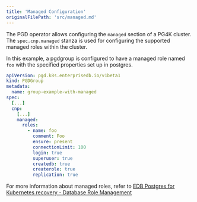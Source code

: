 ```yaml
---
title: 'Managed Configuration'
originalFilePath: 'src/managed.md'
---
```


The PGD operator allows configuring the `managed` section of a PG4K cluster. The `spec.cnp.managed` stanza
is used for configuring the supported managed roles within the cluster.

In this example, a pgdgroup is configured to have a managed role named `foo` with the specified properties set up in postgres.

```yaml
apiVersion: pgd.k8s.enterprisedb.io/v1beta1
kind: PGDGroup
metadata:
  name: group-example-with-managed
spec:
  [...]
  cnp:
    [...]
    managed:
      roles:
        - name: foo
          comment: Foo
          ensure: present
          connectionLimit: 100
          login: true
          superuser: true
          createdb: true
          createrole: true
          replication: true
```

For more information about managed roles, refer to [EDB Postgres for Kubernetes recovery - Database Role Management](/postgres_for_kubernetes/latest/declarative_role_management/)

